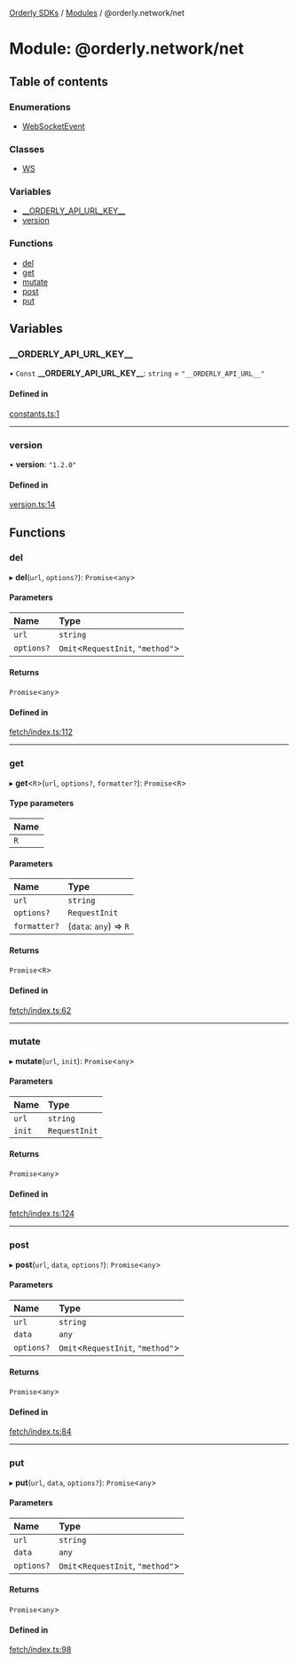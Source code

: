 [Orderly SDKs](/sdks/tech-doc/README) / [Modules](/sdks/tech-doc/modules) / @orderly.network/net

# Module: @orderly.network/net

## Table of contents

### Enumerations

- [WebSocketEvent](/sdks/tech-doc/enums/orderly_network_net.WebSocketEvent)

### Classes

- [WS](/sdks/tech-doc/classes/orderly_network_net.WS)

### Variables

- [\_\_ORDERLY\_API\_URL\_KEY\_\_](/sdks/tech-doc/modules/orderly_network_net#__orderly_api_url_key__)
- [version](/sdks/tech-doc/modules/orderly_network_net#version)

### Functions

- [del](/sdks/tech-doc/modules/orderly_network_net#del)
- [get](/sdks/tech-doc/modules/orderly_network_net#get)
- [mutate](/sdks/tech-doc/modules/orderly_network_net#mutate)
- [post](/sdks/tech-doc/modules/orderly_network_net#post)
- [put](/sdks/tech-doc/modules/orderly_network_net#put)

## Variables

### \_\_ORDERLY\_API\_URL\_KEY\_\_

• `Const` **\_\_ORDERLY\_API\_URL\_KEY\_\_**: `string` = `"__ORDERLY_API_URL__"`

#### Defined in

[constants.ts:1](https://github.com/OrderlyNetwork/js-sdk/blob/bc7eb1a/packages/net/src/constants.ts#L1)

___

### version

• **version**: ``"1.2.0"``

#### Defined in

[version.ts:14](https://github.com/OrderlyNetwork/js-sdk/blob/bc7eb1a/packages/net/src/version.ts#L14)

## Functions

### del

▸ **del**(`url`, `options?`): `Promise`\<`any`\>

#### Parameters

| Name | Type |
| :------ | :------ |
| `url` | `string` |
| `options?` | `Omit`\<`RequestInit`, ``"method"``\> |

#### Returns

`Promise`\<`any`\>

#### Defined in

[fetch/index.ts:112](https://github.com/OrderlyNetwork/js-sdk/blob/bc7eb1a/packages/net/src/fetch/index.ts#L112)

___

### get

▸ **get**\<`R`\>(`url`, `options?`, `formatter?`): `Promise`\<`R`\>

#### Type parameters

| Name |
| :------ |
| `R` |

#### Parameters

| Name | Type |
| :------ | :------ |
| `url` | `string` |
| `options?` | `RequestInit` |
| `formatter?` | (`data`: `any`) => `R` |

#### Returns

`Promise`\<`R`\>

#### Defined in

[fetch/index.ts:62](https://github.com/OrderlyNetwork/js-sdk/blob/bc7eb1a/packages/net/src/fetch/index.ts#L62)

___

### mutate

▸ **mutate**(`url`, `init`): `Promise`\<`any`\>

#### Parameters

| Name | Type |
| :------ | :------ |
| `url` | `string` |
| `init` | `RequestInit` |

#### Returns

`Promise`\<`any`\>

#### Defined in

[fetch/index.ts:124](https://github.com/OrderlyNetwork/js-sdk/blob/bc7eb1a/packages/net/src/fetch/index.ts#L124)

___

### post

▸ **post**(`url`, `data`, `options?`): `Promise`\<`any`\>

#### Parameters

| Name | Type |
| :------ | :------ |
| `url` | `string` |
| `data` | `any` |
| `options?` | `Omit`\<`RequestInit`, ``"method"``\> |

#### Returns

`Promise`\<`any`\>

#### Defined in

[fetch/index.ts:84](https://github.com/OrderlyNetwork/js-sdk/blob/bc7eb1a/packages/net/src/fetch/index.ts#L84)

___

### put

▸ **put**(`url`, `data`, `options?`): `Promise`\<`any`\>

#### Parameters

| Name | Type |
| :------ | :------ |
| `url` | `string` |
| `data` | `any` |
| `options?` | `Omit`\<`RequestInit`, ``"method"``\> |

#### Returns

`Promise`\<`any`\>

#### Defined in

[fetch/index.ts:98](https://github.com/OrderlyNetwork/js-sdk/blob/bc7eb1a/packages/net/src/fetch/index.ts#L98)
